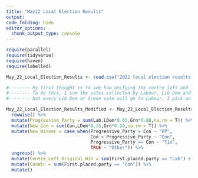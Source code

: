 ```yaml
---
title: "May22 Local Election Results"
output: 
code_folding: hide
editor_options: 
  chunk_output_type: console
---
```


```r
require(parallel)
require(tidyverse)
require(haven)
require(labelled)
```

```r

May_22_Local_Election_Results <- read.csv("2022 local election results (Britain Elects aggregate) - results.csv")

```

```r
#-------- My first thought is to see how unifying the centre left and left parties would affect the results
#-------- To do this, I sum the votes collected by Labour, Lib Dem and Green
#-------- Not every Lib Dem or Green vote will go to Labour. I pick an arbritary 65% and 80%, respectively, and assume the rest go to the Conservatives

May_22_Local_Election_Results_Modified <- May_22_Local_Election_Results %>%
  rowwise() %>%
  mutate(Progressive_Party = sum(Lab,LDem*0.65,Grn*0.80,na.rm = T)) %>%
  mutate(New_Con = sum(Con,LDem*0.35,Grn*0.20,na.rm = T)) %>%
  mutate(New_Winner = case_when(Progressive_Party > Con ~ "PP",
                                Con > Progressive_Party ~ "Con",
                                Progressive_Party == Con ~ "Tie",
                                TRUE ~ "Other")) %>%
  ungroup() %>%
  mutate(Centre_Left_Original_Win = sum(First.placed.party == "Lab") + sum(First.placed.party == "LDem") + sum(First.placed.party == "Grn")) %>%
  mutate(ConWin = sum(First.placed.party == "Con")) %>%
  mutate()

```


